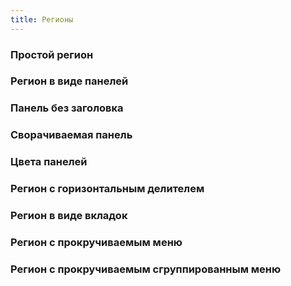 ```yaml
---
title: Регионы
---
```



### Простой регион
<Sandbox height={120} projectId="uxcomponents_regions_region"/>

### Регион в виде панелей
<Sandbox height="sm" projectId="uxcomponents_regions_panel"/>

### Панель без заголовка
<Sandbox height="sm" projectId="uxcomponents_regions_panel_without_title"/>

### Сворачиваемая панель
<Sandbox height="sm" projectId="uxcomponents_regions_collapsible_panel"/>

### Цвета панелей
<Sandbox height={1100} projectId="uxcomponents_regions_panel_colors"/>

### Регион с горизонтальным делителем
<Sandbox height={400} projectId="uxcomponents_regions_line"/>

### Регион в виде вкладок
<Sandbox height={250} projectId="uxcomponents_regions_tabs"/>

### Регион с прокручиваемым меню
<Sandbox height={600} projectId="uxcomponents_regions_scrollspy"/>

### Регион с прокручиваемым сгруппированным меню
<Sandbox height={600} projectId="uxcomponents_regions_scrollspy_with_group"/>
